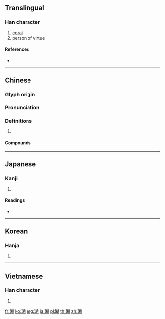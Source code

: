 ==Translingual==

===Han character===
{{Han char|rn=96|rad=玉|as=09|sn=13|four=17120|canj=MGJRB}}

# [[coral]]
# person of virtue

====References====
* {{Han ref|kx=0738.040|dkj=21126|dj=1148.240|hdz=21125.090|uh=745A|ud=29786|bh=B7E4|bd=47076}}

----

==Chinese==
{{zh-forms}}

===Glyph origin===
{{Han etym}}

===Pronunciation===
{{zh-pron
|m=hú
|c=wu4
|mc=y
|oc=y
|cat=
}}

===Definitions===
{{zh-hanzi}}

# {{rfdef|zh}}

====Compounds====
{{zh-der|桃葉珊瑚|珊瑚|珊瑚在網|珊瑚婚|珊瑚島|珊瑚樹|珊瑚礁|珊瑚菜|珊瑚蟲|瑚璉|瑚璉之器|瑚璉器|綠珊瑚|蜈蚣珊瑚|鐵網珊瑚}}

----

==Japanese==

===Kanji===
{{ja-kanji|grade=|rs=玉09}}

# {{defn|lang=ja|sort=玉09}}

====Readings====
* {{ja-readings|goon=[[ご]] (go)|kanon=[[こ]] (ko)|kun=|nanori=}}

----

==Korean==

===Hanja===
{{ko-hanja|hangeul=호|eumhun=|rv=ho|mr=ho|y=ho}}

# {{defn|lang=ko|sort=玉09}}

----

==Vietnamese==

===Han character===
{{vi-hantu|[[hô]], [[hồ]]|rs=玉09}}

# {{defn|lang=vi|sort=玉09}}

[[fr:瑚]]
[[ko:瑚]]
[[mg:瑚]]
[[ja:瑚]]
[[pl:瑚]]
[[th:瑚]]
[[zh:瑚]]